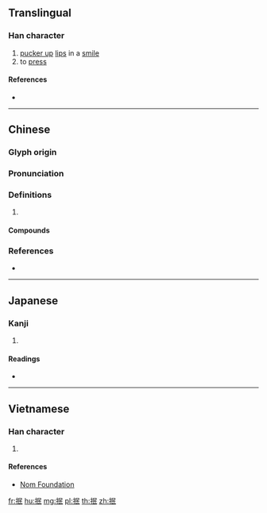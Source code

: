 ==Translingual==

===Han character===
{{Han char|rn=64|rad=手|as=05|sn=8|four=57047|canj=QRVP|ids=⿰扌民}}

# [[pucker up]] [[lips]] in a [[smile]]
# to [[press]]

====References====
* {{Han ref|kx=0424.100|dkj=11932|dj=0772.060|hdz=31859.030|uh=62BF|ud=25279|bh=A9D7|bd=43479}}

----

==Chinese==
{{zh-forms}}

===Glyph origin===
{{Han etym}}

===Pronunciation===
{{zh-pron
|m=mǐn
|c=man5,man4
|mn=bín
|mc=
|oc=y
|cat=
}}

===Definitions===
{{zh-hanzi}}

# {{rfdef|zh}}

====Compounds====
{{zh-der|一抿子|抿嘴|抿子|抿頭|抿髮|抿泣}}

===References===
* {{R:yue:Hanzi}}

----

==Japanese==

===Kanji===
{{ja-kanji|grade=|rs=手05}}

# {{defn|lang=ja|sort=手05}}

====Readings====
* {{ja-readings|on=[[びん]] (bin), [[みん]] (min)|kun=[[なでる]] (naderu)}}

----

==Vietnamese==

===Han character===
{{vi-hantu|mân|rs=手05}}

# {{defn|lang=vi|sort=手05}}

====References====
* [http://nomfoundation.org/common/nom_details.php?codepoint=62bf Nom Foundation]

[[fr:抿]]
[[hu:抿]]
[[mg:抿]]
[[pl:抿]]
[[th:抿]]
[[zh:抿]]